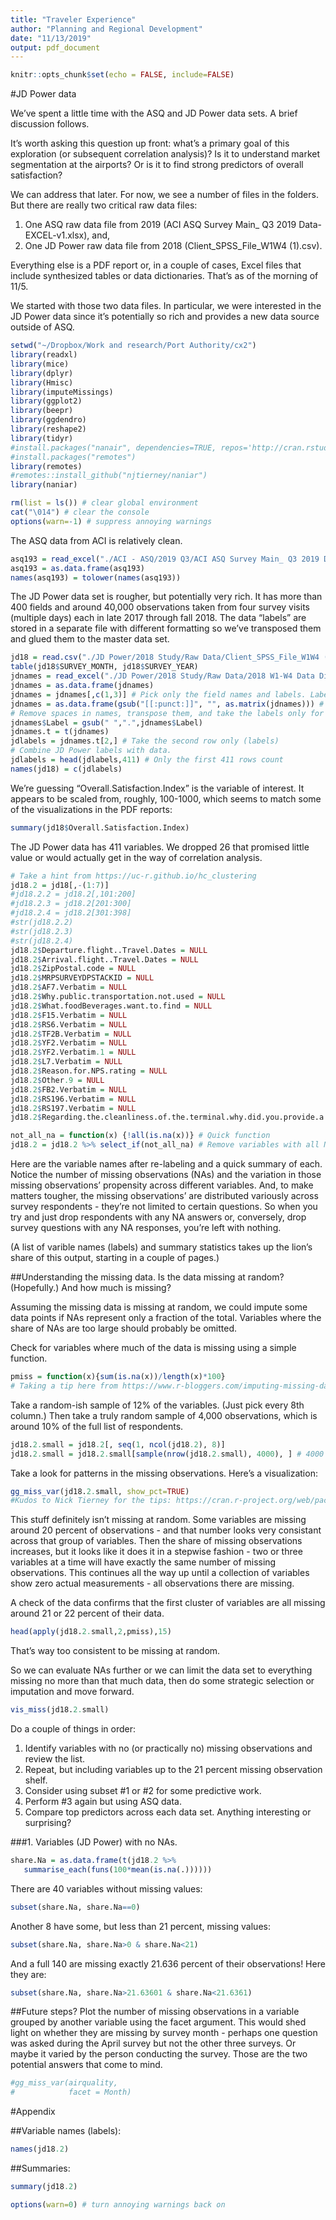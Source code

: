 ```yaml
---
title: "Traveler Experience"
author: "Planning and Regional Development"
date: "11/13/2019"
output: pdf_document
---
```


```r
knitr::opts_chunk$set(echo = FALSE, include=FALSE)
```

\pagenumbering{arabic} 

#JD Power data 

We've spent a little time with the ASQ and JD Power data sets. A brief discussion follows. 

It's worth asking this question up front: what's a primary goal of this exploration (or subsequent correlation analysis)? Is it to understand market segmentation at the airports? Or is it to find strong predictors of overall satisfaction? 

We can address that later. For now, we see a number of files in the folders. But there are really two critical raw data files: 

1. One ASQ raw data file from 2019 (ACI ASQ Survey Main_ Q3 2019 Data-EXCEL-v1.xlsx), and,
2. One JD Power raw data file from 2018 (Client_SPSS_File_W1W4 (1).csv). 

Everything else is a PDF report or, in a couple of cases, Excel files that include synthesized tables or data dictionaries. That's as of the morning of 11/5. 

We started with those two data files. In particular, we were interested in the JD Power data since it's potentially so rich and provides a new data source outside of ASQ. 

```r
setwd("~/Dropbox/Work and research/Port Authority/cx2")
library(readxl) 
library(mice) 
library(dplyr) 
library(Hmisc) 
library(imputeMissings) 
library(ggplot2)
library(beepr) 
library(ggdendro) 
library(reshape2) 
library(tidyr) 
#install.packages("nanair", dependencies=TRUE, repos='http://cran.rstudio.com/')
#install.packages("remotes") 
library(remotes) 
#remotes::install_github("njtierney/naniar") 
library(naniar) 

rm(list = ls()) # clear global environment 
cat("\014") # clear the console 
options(warn=-1) # suppress annoying warnings 
```


The ASQ data from ACI is relatively clean. 
```r
asq193 = read_excel("./ACI - ASQ/2019 Q3/ACI ASQ Survey Main_ Q3 2019 Data-EXCEL-v1.xlsx")
asq193 = as.data.frame(asq193) 
names(asq193) = tolower(names(asq193)) 
```

The JD Power data set is rougher, but potentially very rich. It has more than 400 fields and around 40,000 observations taken from four survey visits (multiple days) each in late 2017 through fall 2018. The data "labels" are stored in a separate file with different formatting so we've transposed them and glued them to the master data set. 

```r
jd18 = read.csv("./JD Power/2018 Study/Raw Data/Client_SPSS_File_W1W4 (1).csv")
table(jd18$SURVEY_MONTH, jd18$SURVEY_YEAR) 
jdnames = read_excel("./JD Power/2018 Study/Raw Data/2018 W1-W4 Data Dictionary.xlsx", skip = 1) 
jdnames = as.data.frame(jdnames) 
jdnames = jdnames[,c(1,3)] # Pick only the field names and labels. Labels will be important later.
jdnames = as.data.frame(gsub("[[:punct:]]", "", as.matrix(jdnames))) # Remove special characters.
# Remove spaces in names, transpose them, and take the labels only for short-term use.
jdnames$Label = gsub(" ",".",jdnames$Label) 
jdnames.t = t(jdnames) 
jdlabels = jdnames.t[2,] # Take the second row only (labels) 
# Combine JD Power labels with data. 
jdlabels = head(jdlabels,411) # Only the first 411 rows count 
names(jd18) = c(jdlabels) 
```

We're guessing "Overall.Satisfaction.Index" is the variable of interest. It appears to be scaled from, roughly, 100-1000, which seems to match some of the visualizations in the PDF reports:

```r
summary(jd18$Overall.Satisfaction.Index)
```

The JD Power data has 411 variables. We dropped 26 that promised little value or would actually get in the way of correlation analysis. 

```r
# Take a hint from https://uc-r.github.io/hc_clustering 
jd18.2 = jd18[,-(1:7)] 
#jd18.2.2 = jd18.2[,101:200] 
#jd18.2.3 = jd18.2[201:300]
#jd18.2.4 = jd18.2[301:398]
#str(jd18.2.2) 
#str(jd18.2.3) 
#str(jd18.2.4) 
jd18.2$Departure.flight..Travel.Dates = NULL 
jd18.2$Arrival.flight..Travel.Dates = NULL 
jd18.2$ZipPostal.code = NULL 
jd18.2$MRPSURVEYDPSTACKID = NULL 
jd18.2$AF7.Verbatim = NULL 
jd18.2$Why.public.transportation.not.used = NULL 
jd18.2$What.foodBeverages.want.to.find = NULL 
jd18.2$F15.Verbatim = NULL 
jd18.2$RS6.Verbatim = NULL 
jd18.2$TF2B.Verbatim = NULL 
jd18.2$YF2.Verbatim = NULL 
jd18.2$YF2.Verbatim.1 = NULL 
jd18.2$L7.Verbatim = NULL 
jd18.2$Reason.for.NPS.rating = NULL 
jd18.2$Other.9 = NULL 
jd18.2$FB2.Verbatim = NULL 
jd18.2$RS196.Verbatim = NULL 
jd18.2$RS197.Verbatim = NULL 
jd18.2$Regarding.the.cleanliness.of.the.terminal.why.did.you.provide.a.rating.of.MRKTF21B.for.MRKAIRPORT = NULL 

not_all_na = function(x) {!all(is.na(x))} # Quick function 
jd18.2 = jd18.2 %>% select_if(not_all_na) # Remove variables with all NAs. 
```

Here are the variable names after re-labeling and a quick summary of each. Notice the number of missing observations (NAs) and the variation in those missing observations' propensity across different variables. And, to make matters tougher, the missing observations' are distributed variously across survey respondents - they're not limited to certain questions. So when you try and just drop respondents with any NA answers or, conversely, drop survey questions with any NA responses, you're left with nothing. 

(A list of varible names (labels) and summary statistics takes up the lion's share of this output, starting in a couple of pages.) 

##Understanding the missing data. 
Is the data missing at random? (Hopefully.) And how much is missing? 

Assuming the missing data is missing at random, we could impute some data points if NAs represent only a fraction of the total. Variables where the share of NAs are too large should probably be omitted.

Check for variables where much of the data is missing using a simple function. 

```r
pmiss = function(x){sum(is.na(x))/length(x)*100} 
# Taking a tip here from https://www.r-bloggers.com/imputing-missing-data-with-r-mice-package/ 
```


Take a random-ish sample of 12% of the variables. (Just pick every 8th column.)
Then take a truly random sample of 4,000 observations, which is around 10% of the full list of respondents.  
```r
jd18.2.small = jd18.2[, seq(1, ncol(jd18.2), 8)]
jd18.2.small = jd18.2.small[sample(nrow(jd18.2.small), 4000), ] # 4000 random rows 
```

Take a look for patterns in the missing observations. Here's a visualization: 

```r
gg_miss_var(jd18.2.small, show_pct=TRUE)
#Kudos to Nick Tierney for the tips: https://cran.r-project.org/web/packages/naniar/vignettes/naniar-visualisation.html.
```

This stuff definitely isn't missing at random. Some variables are missing around 20 percent of observations - and that number looks very consistant across that group of variables. Then the share of missing observations increases, but it looks like it does it in a stepwise fashion - two or three variables at a time will have exactly the same number of missing observations. This continues all the way up until a collection of variables show zero actual measurements - all observations there are missing. 

A check of the data confirms that the first cluster of variables are all missing around 21 or 22 percent of their data. 

```r
head(apply(jd18.2.small,2,pmiss),15)
```

That's way too consistent to be missing at random. 

So we can evaluate NAs further or we can limit the data set to everything missing no more than that much data, then do some strategic selection or imputation and move forward. 

```r
vis_miss(jd18.2.small)
```

Do a couple of things in order: 

1. Identify variables with no (or practically no) missing observations and review the list. 
2. Repeat, but including variables up to the 21 percent missing observation shelf. 
3. Consider using subset #1 or #2 for some predictive work. 
4. Perform #3 again but using ASQ data. 
5. Compare top predictors across each data set. Anything interesting or surprising? 

###1. Variables (JD Power) with no NAs. 
```r
share.Na = as.data.frame(t(jd18.2 %>% 
   summarise_each(funs(100*mean(is.na(.)))))) 
```

There are 40 variables without missing values: 
```r
subset(share.Na, share.Na==0) 
```

Another 8 have some, but less than 21 percent, missing values: 
```r
subset(share.Na, share.Na>0 & share.Na<21) 
```

And a full 140 are missing exactly 21.636 percent of their observations! Here they are: 
```r
subset(share.Na, share.Na>21.63601 & share.Na<21.6361) 
```


##Future steps? 
Plot the number of missing observations in a variable grouped by another variable using the facet argument. This would shed light on whether they are missing by survey month - perhaps one question was asked during the April survey but not the other three surveys. Or maybe it varied by the person conducting the survey. Those are the two potential answers that come to mind. 

```r
#gg_miss_var(airquality,
#            facet = Month)
```


#Appendix 

##Variable names (labels):

```r
names(jd18.2) 
```

##Summaries: 
```r
summary(jd18.2) 
```

```r
options(warn=0) # turn annoying warnings back on
```

